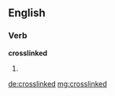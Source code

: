 ==English==

===Verb===
'''crosslinked'''

# {{past of|[[crosslink]]}}

[[de:crosslinked]]
[[mg:crosslinked]]